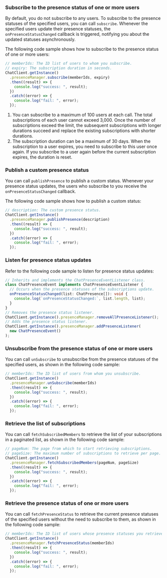 <PlatformWrapper platform="react-native">

### Subscribe to the presence status of one or more users

By default, you do not subscribe to any users. To subscribe to the presence statuses of the specified users, you can call `subscribe`. Whenever the specified users update their presence statuses, the `onPresenceStatusChanged` callback is triggered, notifying you about the updated statuses asynchronously.

The following code sample shows how to subscribe to the presence status of one or more users:

```typescript
// memberIds: The ID list of users to whom you subscribe.
// expiry: The subscription duration in seconds.
ChatClient.getInstance()
  .presenceManager.subscribe(memberIds, expiry)
  .then((result) => {
    console.log("success: ", result);
  })
  .catch((error) => {
    console.log("fail: ", error);
  });
```

<div class="alert info"><ol><li>You can subscribe to a maximum of 100 users at each call. The total subscriptions of each user cannot exceed 3,000. Once the number of subscriptions exceed the limit, the subsequent subscriptions with longer durations succeed and replace the existing subscriptions with shorter durations.</li><li>The subscription duration can be a maximum of 30 days. When the subscription to a user expires, you need to subscribe to this user once again. If you subscribe to a user again before the current subscription expires, the duration is reset.</li></ol></div>


### Publish a custom presence status

You can call `publishPresence` to publish a custom status. Whenever your presence status updates, the users who subscribe to you receive the `onPresenceStatusChanged` callback.

The following code sample shows how to publish a custom status:

```typescript
// description: The custom presence status.
ChatClient.getInstance()
  .presenceManager.publishPresence(description)
  .then((result) => {
    console.log("success: ", result);
  })
  .catch((error) => {
    console.log("fail: ", error);
  });
```


### Listen for presence status updates

Refer to the following code sample to listen for presence status updates:

```typescript
// Inherits and implements the ChatPresenceEventListener class.
class ChatPresenceEvent implements ChatPresenceEventListener {
  // Occurs when the presence statuses of the subscriptions update.
  onPresenceStatusChanged(list: ChatPresence[]): void {
    console.log(`onPresenceStatusChanged:`, list.length, list);
  }
}
// Removes the presence status listener.
ChatClient.getInstance().presenceManager.removeAllPresenceListener();
// Adds the presence status listener.
ChatClient.getInstance().presenceManager.addPresenceListener(
  new ChatPresenceEvent()
);
```

### Unsubscribe from the presence status of one or more users

You can call `unSubscribe` to unsubscribe from the presence statuses of the specified users, as shown in the following code sample:

```typescript
// memberIds: The ID list of users from whom you unsubscribe.
ChatClient.getInstance()
  .presenceManager.unSubscribe(memberIds)
  .then((result) => {
    console.log("success: ", result);
  })
  .catch((error) => {
    console.log("fail: ", error);
  });
```


### Retrieve the list of subscriptions

You can call `fetchSubscribedMembers` to retrieve the list of your subscriptions in a paginated list, as shown in the following code sample:

```typescript
// pageNum: The page from which to start retrieving subscriptions.
// pageSize: The maximum number of subscriptions to retrieve per page. The range is [1, 50].
ChatClient.getInstance()
  .presenceManager.fetchSubscribedMembers(pageNum, pageSize)
  .then((result) => {
    console.log("success: ", result);
  })
  .catch((error) => {
    console.log("fail: ", error);
  });
```


### Retrieve the presence status of one or more users

You can call `fetchPresenceStatus` to retrieve the current presence statuses of the specified users without the need to subscribe to them, as shown in the following code sample:

```typescript
// memberIds: The ID list of users whose presence statuses you retrieve.
ChatClient.getInstance()
  .presenceManager.fetchPresenceStatus(memberIds)
  .then((result) => {
    console.log("success: ", result);
  })
  .catch((error) => {
    console.log("fail: ", error);
  });
```

</PlatformWrapper>